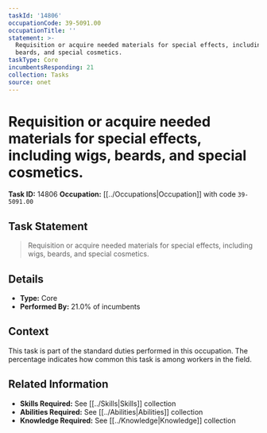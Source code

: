 ```yaml
---
taskId: '14806'
occupationCode: 39-5091.00
occupationTitle: ''
statement: >-
  Requisition or acquire needed materials for special effects, including wigs,
  beards, and special cosmetics.
taskType: Core
incumbentsResponding: 21
collection: Tasks
source: onet
---
```

# Requisition or acquire needed materials for special effects, including wigs, beards, and special cosmetics.

**Task ID:** 14806
**Occupation:** [[../Occupations|Occupation]] with code `39-5091.00`

## Task Statement

> Requisition or acquire needed materials for special effects, including wigs, beards, and special cosmetics.

## Details

- **Type:** Core
- **Performed By:** 21.0% of incumbents

## Context

This task is part of the standard duties performed in this occupation. The percentage indicates how common this task is among workers in the field.

## Related Information

- **Skills Required:** See [[../Skills|Skills]] collection
- **Abilities Required:** See [[../Abilities|Abilities]] collection
- **Knowledge Required:** See [[../Knowledge|Knowledge]] collection
